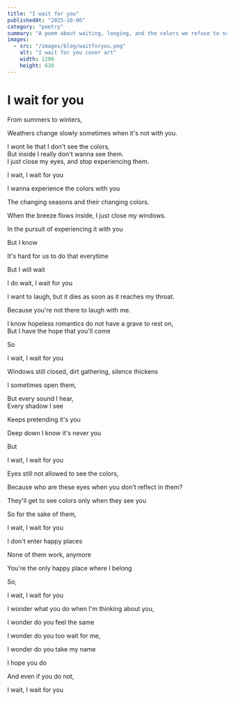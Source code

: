 ```yaml
---
title: "I wait for you"
publishedAt: "2025-10-06"
category: "poetry"
summary: "A poem about waiting, longing, and the colors we refuse to see alone."
images:
  - src: "/images/blog/waitforyou.png"
    alt: "I wait for you cover art"
    width: 1200
    height: 630
---
```


# I wait for you

From summers to winters,<br />

Weathers change slowly sometimes when it's not with you.<br />

I wont lie that I don't see the colors,<br />
But inside I really don't wanna see them.<br />
I just close my eyes, and stop experiencing them.<br />

I wait, I wait for you<br />

I wanna experience the colors with you<br />

The changing seasons and their changing colors.<br />

When the breeze flows inside, I just close my windows.<br />

In the pursuit of experiencing it with you<br />

But I know<br />

It's hard for us to do that everytime<br />

But I will wait<br />

I do wait, I wait for you<br />

I want to laugh, but it dies as soon as it reaches my throat.<br />

Because you're not there to laugh with me.<br />

I know hopeless romantics do not have a grave to rest on,<br />
But I have the hope that you'll come<br />

So<br />

I wait, I wait for you<br />

Windows still closed, dirt gathering, silence thickens<br />

I sometimes open them,<br />

But every sound I hear,<br />
Every shadow I see<br />

Keeps pretending it's you<br />

Deep down I know it's never you<br />

But<br />

I wait, I wait for you<br />

Eyes still not allowed to see the colors,<br />

Because who are these eyes when you don't reflect in them?<br />

They'll get to see colors only when they see you<br />

So for the sake of them,<br />

I wait, I wait for you<br />

I don't enter happy places<br />

None of them work, anymore<br />

You're the only happy place where I belong<br />

So,<br />

I wait, I wait for you<br />

I wonder what you do when I'm thinking about you,<br />

I wonder do you feel the same<br />

I wonder do you too wait for me,<br />

I wonder do you take my name<br />

I hope you do<br />

And even if you do not,<br />

I wait, I wait for you
